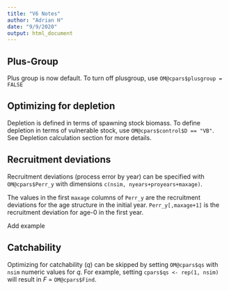 ```yaml
---
title: "V6 Notes"
author: "Adrian H"
date: "9/9/2020"
output: html_document
---
```



## Plus-Group
Plus group is now default. To turn off plusgroup, use `OM@cpars$plusgroup = FALSE`

## Optimizing for depletion
Depletion is defined in terms of spawning stock biomass. To define depletion in terms of 
vulnerable stock, use `OM@cpars$control$D == "VB"`. See Depletion calculation section for more details. 


## Recruitment deviations
Recruitment deviations (process error by year) can be specified with `OM@cpars$Perr_y` with dimensions
`c(nsim, nyears+proyears+maxage)`.

The values in the first `maxage` columns of `Perr_y` are the recruitment deviations for the age structure in the 
initial year. `Perr_y[,maxage+1]` is the recruitment deviation for age-0 in the first year.

Add example

## Catchability
Optimizing for catchability (*q*) can be skipped by setting `OM@cpars$qs` with `nsim` numeric values for *q*.
For example, setting `cpars$qs <- rep(1, nsim)` will result in *F* = `OM@cpars$Find`.






